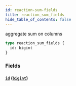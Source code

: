 ```yaml
---
id: reaction-sum-fields
title: reaction_sum_fields
hide_table_of_contents: false
---
```



aggregate sum on columns

```graphql
type reaction_sum_fields {
  id: bigint
}
```


### Fields

#### [`id`](#) ([`bigint`](../scalars/bigint))






